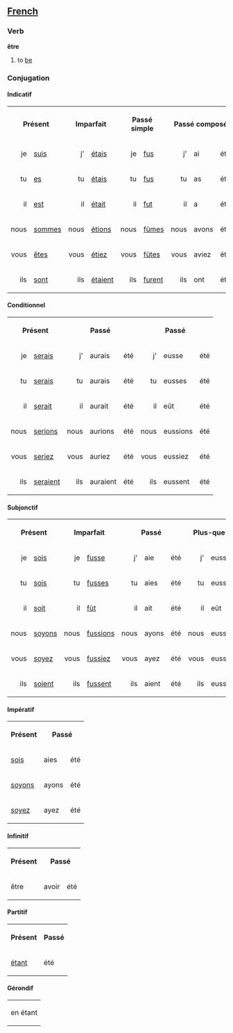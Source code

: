 ==[[French]]==
===Verb===

'''être'''

# to [[be]]

===Conjugation===
====Indicatif====
<table>
<tr><th colspan=2>Présent</th><th colspan=2>Imparfait</th><th colspan=2>Passé simple</th><th colspan=3>Passé composé</th><th colspan=3>Plus-que-parfait</th><th colspan=3>Passé antérieur</th><th colspan=2>Futur simple</th><th colspan=3>Futur antérieur</th><th colspan=3>Futur proche</th></tr>
<tr><td align="right">je</td><td>[[suis]]</td><td align="right">j'</td><td>[[étais]]</td><td align="right">je</td><td>[[fus]]</td><td align="right">j'</td><td>ai</td><td>été</td><td align="right">j'</td><td>avais</td><td>été</td><td align="right">j'</td><td>eus</td><td>été</td><td align="right">je</td><td>[[serai]]</td><td align="right">j'</td><td>aurai</td><td>été</td><td align="right">je</td><td>vais</td><td>être</td></tr>
<tr><td align="right">tu</td><td>[[es]]</td><td align="right">tu</td><td>[[étais]]</td><td align="right">tu</td><td>[[fus]]</td><td align="right">tu</td><td>as</td><td>été</td><td align="right">tu</td><td>avais</td><td>été</td><td align="right">tu</td><td>eus</td><td>été</td><td align="right">tu</td><td>[[seras]]</td><td align="right">tu</td><td>auras</td><td>été</td><td align="right">tu</td><td>vas</td><td>être</td></tr>
<tr><td align="right">il</td><td>[[est]]</td><td align="right">il</td><td>[[était]]</td><td align="right">il</td><td>[[fut]]</td><td align="right">il</td><td>a</td><td>été</td><td align="right">il</td><td>avait</td><td>été</td><td align="right">il</td><td>eut</td><td>été</td><td align="right">il</td><td>[[sera]]</td><td align="right">il</td><td>aura</td><td>été</td><td align="right">il</td><td>va</td><td>être</td></tr>
<tr><td align="right">nous</td><td>[[sommes]]</td><td align="right">nous</td><td>[[étions]]</td><td align="right">nous</td><td>[[fûmes]]</td><td align="right">nous</td><td>avons</td><td>été</td><td align="right">nous</td><td>avions</td><td>été</td><td align="right">nous</td><td>eûmes</td><td>été</td><td align="right">nous</td><td>[[serons]]</td><td align="right">nous</td><td>aurons</td><td>été</td><td align="right">nous</td><td>allons</td><td>être</td></tr>
<tr><td align="right">vous</td><td>[[êtes]]</td><td align="right">vous</td><td>[[étiez]]</td><td align="right">vous</td><td>[[fûtes]]</td><td align="right">vous</td><td>aviez</td><td>été</td><td align="right">vous</td><td>aviez</td><td>été</td><td align="right">vous</td><td>eûtes</td><td>été</td><td align="right">vous</td><td>[[serez]]</td><td align="right">vous</td><td>aurez</td><td>été</td><td align="right">vous</td><td>allez</td><td>être</td></tr>
<tr><td align="right">ils</td><td>[[sont]]</td><td align="right">ils</td><td>[[étaient]]</td><td align="right">ils</td><td>[[furent]]</td><td align="right">ils</td><td>ont</td><td>été</td><td align="right">ils</td><td>avaient</td><td>été</td><td align="right">ils</td><td>eurent</td><td>été</td><td align="right">ils</td><td>[[seront]]</td><td align="right">ils</td><td>auront</td><td>été</td><td align="right">ils</td><td>vont</td><td>être</td></tr>
</table>
====Conditionnel====
<table>
<tr><th colspan=2>Présent</th><th colspan=3>Passé</th><th colspan=3>Passé</th></tr>
<tr><td align="right">je</td><td>[[serais]]</td><td align="right">j'</td><td>aurais</td><td>été</td><td align="right">j'</td><td>eusse</td><td>été</td></tr>
<tr><td align="right">tu</td><td>[[serais]]</td><td align="right">tu</td><td>aurais</td><td>été</td><td align="right">tu</td><td>eusses</td><td>été</td></tr>
<tr><td align="right">il</td><td>[[serait]]</td><td align="right">il</td><td>aurait</td><td>été</td><td align="right">il</td><td>eût</td><td>été</td></tr>
<tr><td align="right">nous</td><td>[[serions]]</td><td align="right">nous</td><td>aurions</td><td>été</td><td align="right">nous</td><td>eussions</td><td>été</td></tr>
<tr><td align="right">vous</td><td>[[seriez]]</td><td align="right">vous</td><td>auriez</td><td>été</td><td align="right">vous</td><td>eussiez</td><td>été</td></tr>
<tr><td align="right">ils</td><td>[[seraient]]</td><td align="right">ils</td><td>auraient</td><td>été</td><td align="right">ils</td><td>eussent</td><td>été</td></tr>
</table>
====Subjonctif====
<table>
<tr><th colspan=2>Présent</th><th colspan=2>Imparfait</th><th colspan=3>Passé</th><th colspan=3>Plus-que-parfait</th></tr>
<tr><td align="right">je</td><td>[[sois]]</td><td align="right">je</td><td>[[fusse]]</td><td align="right">j'</td><td>aie</td><td>été</td><td align="right">j'</td><td>eusse</td><td>été</td></tr>
<tr><td align="right">tu</td><td>[[sois]]</td><td align="right">tu</td><td>[[fusses]]</td><td align="right">tu</td><td>aies</td><td>été</td><td align="right">tu</td><td>eusses</td><td>été</td></tr>
<tr><td align="right">il</td><td>[[soit]]</td><td align="right">il</td><td>[[fût]]</td><td align="right">il</td><td>ait</td><td>été</td><td align="right">il</td><td>eût</td><td>été</td></tr>
<tr><td align="right">nous</td><td>[[soyons]]</td><td align="right">nous</td><td>[[fussions]]</td><td align="right">nous</td><td>ayons</td><td>été</td><td align="right">nous</td><td>eussions</td><td>été</td></tr>
<tr><td align="right">vous</td><td>[[soyez]]</td><td align="right">vous</td><td>[[fussiez]]</td><td align="right">vous</td><td>ayez</td><td>été</td><td align="right">vous</td><td>eussiez</td><td>été</td></tr>
<tr><td align="right">ils</td><td>[[soient]]</td><td align="right">ils</td><td>[[fussent]]</td><td align="right">ils</td><td>aient</td><td>été</td><td align="right">ils</td><td>eussent</td><td>été</td></tr>
</table>
====Impératif====
<table>
<tr><th>Présent</th><th colspan=2>Passé</th></tr>
<tr><td>[[sois]]</td><td>aies</td><td>été</td></tr>
<tr><td>[[soyons]]</td><td>ayons</td><td>été</td></tr>
<tr><td>[[soyez]]</td><td>ayez</td><td>été</td></tr>
</table>
====Infinitif====
<table>
<tr><th>Présent</th><th colspan=2>Passé</th></tr>
<tr><td>être</td><td>avoir</td><td>été</td></tr>
</table>
====Partitif====
<table>
<tr><th>Présent</th><th>Passé</th></tr>
<tr><td>[[étant]]</td><td>été</td></tr>
</table>
====Gérondif====
<table>
<tr><td>en étant</td></tr>
</table>